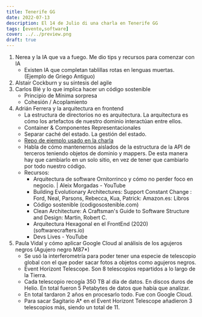 ```yaml
---
title: Tenerife GG
date: 2022-07-13
description: El 14 de Julio di una charla en Tenerife GG
tags: [evento,software]
cover: ../../preview.png
draft: true
---
```



1. Nerea y la IA que va a fuego. Me dio tips y recursos para comenzar con IA
    - Existen IA que completan tablillas rotas en lenguas muertas. (Ejemplo de Griego Antiguo)
1. Alstair Cockburn y su síntesis del agile
1. Carlos Blé y lo que implica hacer un código sostenible
    - Principio de Mínima sorpresa
    - Cohesión / Acoplamiento
1. Adrián Ferrera y la arquitectura en frontend
    - La estructura de directorios no es arquitectura. La arquitectura es cómo los artefactos de nuestro dominio interactúan entre ellos.
    - Container & Componentes Representacionales
    - Separar caché del estado. La gestión del estado.
    - [Repo de ejemplo usado en la charla](https://github.com/adrian-afergon/hexagonal-arch-example/tree/feat/add-next-example)
    - Habla de cómo mantenernos aislados de la estructura de la API de terceros teniendo objetos de dominio y mappers. De esta manera hay que cambiarlo en un solo sitio, en vez de tener que cambiarlo por todo nuestro código.
    - Recursos:
        - Arquitectura de software Ornitorrinco y cómo no perder foco en negocio. | Aleix Morgadas - YouTube
        - Building Evolutionary Architectures: Support Constant Change : Ford, Neal, Parsons, Rebecca, Kua, Patrick: Amazon.es: Libros
        - Código sostenible (codigosostenible.com)
        - Clean Architecture: A Craftsman's Guide to Software Structure and Design: Martin, Robert C.
        - Arquitectura Hexagonal en el FrontEnd (2020) (softwarecrafters.io)
        - Devs Lives - YouTube
1. Paula Vidal y cómo aplicar Google Cloud al análisis de los agujeros negros (Agujero negro M87*)
    - Se usó la interferometría para poder tener una especie de telescopio global con el que poder sacar fotos a objetos como agujeros negros.
    - Event Horizont Telescope. Son 8 telescopios repartidos a lo largo de la Tierra.
    - Cada telescopio recogía 350 TB al día de datos. En discos duros de Helio. En total fueron 5 Petabytes de datos que había que analizar.
    - En total tardaron 2 años en procesarlo todo. Fue con Google Cloud.
    - Para sacar Sagitario A* en el Event Horizont Telescope añadieron 3 telescopios más, siendo un total de 11.